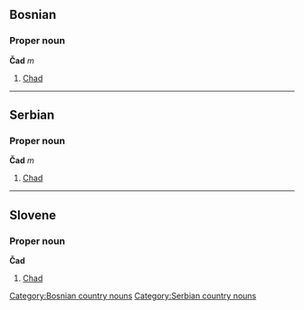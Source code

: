 ==Bosnian==
===Proper noun===
'''Čad''' ''m''
[[Category:Bosnian country nouns]]
#[[Chad]]
----
==Serbian==
===Proper noun===
'''Čad''' ''m''
#[[Chad]]
[[Category:Serbian country nouns]]
----
==Slovene==
===Proper noun===
'''Čad'''
#[[Chad]]